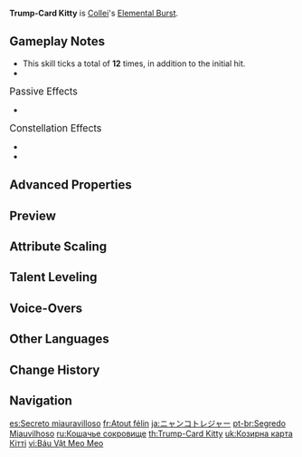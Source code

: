 {{Talent Infobox
|image         = Talent Trump-Card Kitty.png
|character     = Collei
|type          = Elemental Burst
|info          = Trusty Cuilein-Anbar comes to save the day!<br>Throws the doll named Cuilein-Anbar, causing an explosion that deals {{Color|AoE Dendro DMG}}, creating a Cuilein-Anbar Zone. Cuilein-Anbar will bounce around within this zone, dealing {{Color|AoE Dendro DMG}}.
|energyCost    = 60
|CD            = 15s
|duration      = 6s
|attr1         = Explosion DMG
|value1        = 201.8–428.9%
|attr2         = Leap DMG
|value2        = 43.2–91.9%
|utility1      = Effects Retained Character Fallen
|scale_att1    = ATK
}}
{{Description|"Pretty impressive, huh? ... Eh? You want to know how I came up with the name Cuilein-Anbar? Uh, well, I..."}}
'''Trump-Card Kitty''' is [[Collei]]'s [[Elemental Burst]].

==Gameplay Notes==
* This skill ticks a total of '''12''' times, in addition to the initial hit.
* {{Talent Note|snapshot|Trump-Card Kitty's Leap DMG|character=Collei}}

;<big>Passive Effects</big>
* {{Talent Note|character=Collei|talent=Trump-Card Kitty|ascension|2|The Languid Wood}}

;<big>Constellation Effects</big>
* {{Talent Note|constellation|4|Gift of the Woods}}
* {{Talent Note|constellation|5|All Embers}}

==Advanced Properties==
{{Advanced Properties
|title   = Explosion DMG
|gu      = 1U
|icdtag  = Elemental Burst
|icdtype = 3s
|poise   = 30
|impulse = 2

|title2   = Leap DMG
|gu2      = 1U
|icdtag2  = Elemental Burst
|icdtype2 = 3s
|poise2   = 10
|impulse2 = 2
}}

==Preview==
{{Preview
|file=Trump-Card Kitty Preview
}}

==Attribute Scaling==
{{Talent Scaling
|talentType=Elemental Burst
|levels=13
|order=explosiondmg,leapdmg,duration,cd,energycost
|titles=Explosion DMG (%),Leap DMG (%),Duration,CD,Energy Cost
|explosiondmg_1=201.82
|explosiondmg_2=216.96
|explosiondmg_3=232.1
|explosiondmg_4=252.28
|explosiondmg_5=267.42
|explosiondmg_6=282.55
|explosiondmg_7=302.74
|explosiondmg_8=322.92
|explosiondmg_9=343.1
|explosiondmg_10=363.28
|explosiondmg_11=383.47
|explosiondmg_12=403.65
|explosiondmg_13=428.88
|leapdmg_1=43.25
|leapdmg_2=46.49
|leapdmg_3=49.74
|leapdmg_4=54.06
|leapdmg_5=57.3
|leapdmg_6=60.55
|leapdmg_7=64.87
|leapdmg_8=69.2
|leapdmg_9=73.52
|leapdmg_10=77.85
|leapdmg_11=82.17
|leapdmg_12=86.5
|leapdmg_13=91.9
|duration=6s
|cd=15s
|energycost=60
}}

==Talent Leveling==
{{Talent Upgrade|Collei}}

==Voice-Overs==
{{Talent VO}}

==Other Languages==
{{Other Languages
|en      = Trump-Card Kitty
|zhs     = 猫猫秘宝
|zhs_rm  = Māomāo Mìbǎo
|zht     = 貓貓秘寶
|zht_rm  = Māomāo Mìbǎo
|zh_tl   = Kitty-Cat Secret Treasure
|ja      = ニャンコトレジャー
|ja_rm   = Nyanko Torejaa
|ja_tl   = Kitty-Cat Treasure
|ko      = 냥냥 {{tt|비책|祕策}}
|ko_tl   = Mew-mew Secret Plan
|es      = Secreto miauravilloso
|es_tl   = Meownderful Secret
|fr      = Atout félin
|fr_tl   = Feline Trump-Card
|ru      = Кошачье сокровище
|ru_tl   = Kitty's Treasure
|th      = Trump-Card Kitty
|vi      = Báu Vật Meo Meo
|vi_tl   = 
|de      = Geheimer Katzenschatz
|de_tl   = Secret Cat Treasure
|id      = Trump-Card Kitty
|pt      = Segredo Miauvilhoso
|pt_tl   = Meowderful Secret
|tr      = Kedicik Kozu
|tr_tl   = Kitty Trump Card
|it      = Micio asso vincente
|it_tl   = Trump-Card Kitty
}}

==Change History==
{{Change History|3.0}}
<!--
==References==
{{Reflist}}
-->
==Navigation==
{{Talent Navbox|Collei}}

[[es:Secreto miauravilloso]]
[[fr:Atout félin]]
[[ja:ニャンコトレジャー]]
[[pt-br:Segredo Miauvilhoso]]
[[ru:Кошачье сокровище]]
[[th:Trump-Card Kitty]]
[[uk:Козирна карта Кітті]]
[[vi:Báu Vật Meo Meo]]